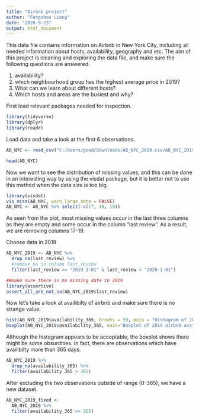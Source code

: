 ---
title: "Airbnb project"
author: "Fengshou Liang"
date: "2020-9-23"
output: html_document
---


This data file contains information on Airbnb in New York City, including all needed information about hosts, availability, geography and etc. The aim of this project is cleaning and exploring the data file, and make sure the following questions are answered. 

1) availability?
2) which neighbourhood group has the highest average price in 2019?
3) What can we learn about different hosts?
4) Which hosts and areas are the busiest and why? 


First load relevant packages needed for inspection. 
```{r message = FALSE}
library(tidyverse)
library(dplyr)
library(readr)
```

Load data and take a look at the first 6 observations. 
```{r echo=FALSE, results='hide', message=FALSE, warning= FALSE}
AB_NYC <- read_csv("C:/Users/good/Downloads/AB_NYC_2019.csv/AB_NYC_2019.csv")
```
```{r}
head(AB_NYC)
```
Now we want to see the distribution of missing values, and this can be done in an interesting way by using the visdat package, but it is better not to use this method when the data size is too big. 
```{r warning= FALSE}
library(visdat)
vis_miss(AB_NYC, warn_large_data = FALSE)
AB_NYC <- AB_NYC %>% select(-c(17, 18, 19))
```
As seen from the plot, most missing values occur in the last three columns as they are empty and some occur in the column "last review". As a result, we are removing columns 17-19. 

Choose data in 2019 
```{r message=FALSE}
AB_NYC_2019 <- AB_NYC %>% 
  drop_na(last_review) %>%
  #remove na in column last_review
  filter(last_review >= "2019-1-01" & last_review < "2020-1-01")

##make sure there is no missing date in 2019
library(assertive)
assert_all_are_not_na(AB_NYC_2019$last_review)
```

Now let's take a look at availibilty of airbnb and make sure there is no strange value. 
```{r}
hist(AB_NYC_2019$availability_365, breaks = 50, main = "Histogram of 2019 airbnb availibility", xlab="Available days")
boxplot(AB_NYC_2019$availability_365, main="Boxplot of 2019 airbnb availibility", ylab = "Available days")
```

Although the histogram appears to be acceptable, the boxplot shows there might be some obsurdities. In fact, there are observations which have availibilty more than 365 days. 
```{r}
AB_NYC_2019 %>%
  drop_na(availability_365) %>%
  filter(availability_365 > 365)
```
After excluding the two observations outside of range (0-365), we have a new dataset. 
```{r}
AB_NYC_2019_fixed <-
  AB_NYC_2019 %>% 
  filter(availability_365 <= 365)
```


